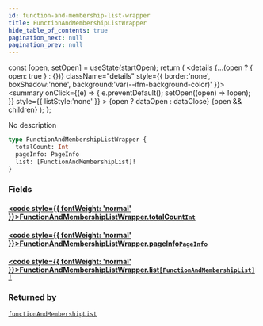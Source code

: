```yaml
---
id: function-and-membership-list-wrapper
title: FunctionAndMembershipListWrapper
hide_table_of_contents: true
pagination_next: null
pagination_prev: null
---
```







  const [open, setOpen] = useState(startOpen);
  return (
    <details {...(open ? { open: true } : {})} className="details" style={{ border:'none', boxShadow:'none', background:'var(--ifm-background-color)' }}>
      <summary
        onClick={(e) => {
          e.preventDefault();
          setOpen((open) => !open);
        }}
        style={{ listStyle:'none' }}
      >
      {open ? dataOpen : dataClose}
      </summary>
      {open && children}
    </details>
  );
};




No description


```graphql
type FunctionAndMembershipListWrapper {
  totalCount: Int
  pageInfo: PageInfo
  list: [FunctionAndMembershipList]!
}
```




### Fields

#### [<code style={{ fontWeight: 'normal' }}>FunctionAndMembershipListWrapper.<b>totalCount</b></code>](#)<Bullet />[`Int`](/cris/scalars/int) <Badge class="secondary" text="scalar"/>
> 
> 

#### [<code style={{ fontWeight: 'normal' }}>FunctionAndMembershipListWrapper.<b>pageInfo</b></code>](#)<Bullet />[`PageInfo`](/cris/objects/page-info) <Badge class="secondary" text="object"/>
> 
> 

#### [<code style={{ fontWeight: 'normal' }}>FunctionAndMembershipListWrapper.<b>list</b></code>](#)<Bullet />[`[FunctionAndMembershipList]!`](/cris/objects/function-and-membership-list) <Badge class="secondary" text="non-null"/> <Badge class="secondary" text="object"/>
> 
> 



### Returned by

[`functionAndMembershipList`](/cris/queries/function-and-membership-list)  <Badge class="secondary" text="query"/>

